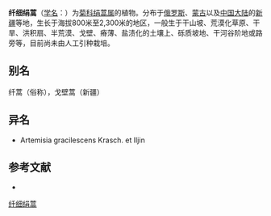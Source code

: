 {{Speciesbox
| name = 纤细绢蒿
| status = 
| status_system = 
| image =
| genus = Seriphidium
| species = gracilescens
| authority = (Krasch. et Iljin) Poljak.
}}

'''纤细绢蒿'''（[[学名|学名]]：{{lang|la|''Seriphidium gracilescens''}}）为[[菊科|菊科]][[绢蒿属|绢蒿属]]的植物。分布于[[俄罗斯|俄罗斯]]、[[蒙古|蒙古]]以及[[中国大陆|中国大陆]]的[[新疆|新疆]]等地，生长于海拔800米至2,300米的地区，一般生于干山坡、荒漠化草原、干旱、洪积扇、半荒漠、戈壁、瘠薄、盐渍化的土壤上、砾质坡地、干河谷阶地或路旁等，目前尚未由人工引种栽培。

== 别名 ==
纤蒿（俗称），戈壁蒿（新疆）

== 异名 ==
* Artemisia gracilescens Krasch. et Iljin

== 参考文献 ==
<div class="references-small">
* {{cite web| url =http://www.bioinfo.cn/db05/KmzwSpecies.php?action=view&id=5500| title =纤细绢蒿| work =《中国高等植物数据库全库》| publisher =中国科学院微生物研究所| author =昆明植物研究所| accessdate =2009-02-25| deadurl =yes| archiveurl =https://web.archive.org/web/20160305072837/http://www.bioinfo.cn/db05/KmzwSpecies.php?action=view&id=5500| archivedate =2016-03-05}}
</div>
{{Taxonbar|from=Q15231862}}

[[Category:绢蒿属|纤细绢蒿]]


{{植物小作品}}